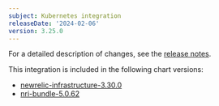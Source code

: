 ```yaml
---
subject: Kubernetes integration
releaseDate: '2024-02-06'
version: 3.25.0
---
```


For a detailed description of changes, see the [release notes](https://github.com/newrelic/nri-kubernetes/releases/tag/v3.25.0).

This integration is included in the following chart versions:
* [newrelic-infrastructure-3.30.0](https://github.com/newrelic/nri-kubernetes/releases/tag/newrelic-infrastructure-3.30.0)
* [nri-bundle-5.0.62](https://github.com/newrelic/helm-charts/releases/tag/nri-bundle-5.0.62)
